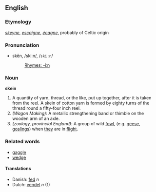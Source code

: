 ==English==

===Etymology===
{{OE.}} ''[[skeyne]]'', {{OF.}} ''[[escaigne]]'', {{F.}} ''[[écagne]]'', probably of Celtic origin

===Pronunciation===
*skēn, /skiːn/, /<tt>ski:n</tt>/
*:[[Rhymes:English:-iːn|Rhymes: -iːn]]

{{webster}}

===Noun===
'''skein'''
# A quantity of yarn, thread, or the like, put up together, after it is taken from the reel.  A skein of cotton yarn is formed by eighty turns of the thread round a fifty-four inch reel.
# ''(Wagon Making):'' A metallic strengthening band or thimble on the wooden arm of an axle.
# ''(zoology, provincial England):'' A group of wild [[fowl]], (e.g. [[goose|geese]], [[gosling]]s) when [[they]] are in [[flight]].

=== Related words ===
*[[gaggle]]
*[[wedge]]

==== Translations ====
*Danish: [[fed]] ''n''
*Dutch: [[vendel]] ''n'' (1)
